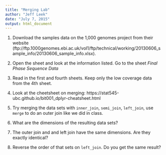 ```yaml
---
title: "Merging Lab"
author: "Jeff Leek"
date: "July 7, 2015"
output: html_document
---
```


1. Download the samples data on the 1,000 genomes project from their website (ftp://ftp.1000genomes.ebi.ac.uk/vol1/ftp/technical/working/20130606_sample_info/20130606_sample_info.xlsx).

2. Open the sheet and look at the information listed. Go to the sheet _Final Phase Sequence Data_

3. Read in the first and fourth sheets. Keep only the low coverage data from the 4th sheet. 

4. Look at the cheetsheet on merging:  https://stat545-ubc.github.io/bit001_dplyr-cheatsheet.html

5. Try merging the data sets with `inner_join`, `semi_join`, `left_join`, use `merge` to do an outer join like we did in class. 

6. What are the dimensions of the resulting data sets? 

7. The outer join and and left join have the same dimensions. Are they exactly identical? 

8. Reverse the order of that sets on `left_join`. Do you get the same result? 